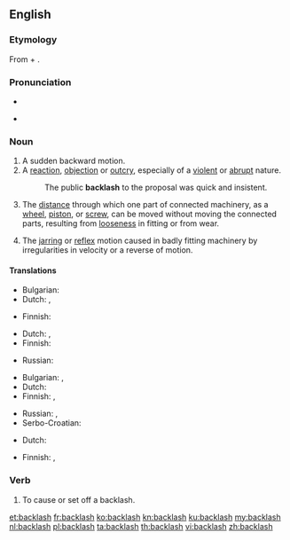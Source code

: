 {{wikipedia|dab=backlash (disambiguation)|backlash}}
==English==

===Etymology===
From {{term|back}} + {{term|lash}}.

===Pronunciation===
* {{IPA|/ˈbækˌlæʃ/}}
<!--This needs attention from someone who knows what they're doing :\Back"lash`\-->
* {{audio|en-us-backlash.ogg|Audio (US)}}

===Noun===
{{en-noun|es}}

# A sudden backward motion.
# A [[reaction]], [[objection]] or [[outcry]], especially of a [[violent]] or [[abrupt]] nature.
#: The public '''backlash''' to the proposal was quick and insistent.
# {{mechanics}} The [[distance]] through which one part of connected machinery, as a [[wheel]], [[piston]], or [[screw]], can be moved without moving the connected parts, resulting from [[loose]]ness in fitting or from wear.
# The [[jarring]] or [[reflex]] motion caused in badly fitting machinery by irregularities in velocity or a reverse of motion.

====Translations====
{{trans-top|sudden backward motion}}
* Bulgarian: {{t+|bg|ритане}}
* Dutch: {{t-|nl|tegenstroom}}, {{t+|nl|verzet}}
{{trans-mid}}
* Finnish: {{t-|fi|takapotku}}
{{trans-bottom}}

{{trans-top|violent or abrubt reaction}}
* Dutch: {{t-|nl|tegenstroom}}, {{t+|nl|verzet}}
* Finnish: {{t-|fi|vastaisku}}
{{trans-mid}}
* Russian: {{t+|ru|реакция|f}}
{{trans-bottom}}

{{trans-top|mechanical: distance of free movement between connected parts}}
* Bulgarian: {{t+|bg|луфт}},  {{t+|bg|хлабина}}
* Dutch: {{t-|nl|speling}}
* Finnish: {{t-|fi|välys}}, {{t-|fi|klappi}}
{{trans-mid}}
* Russian: {{t-|ru|мёртвый ход|m}}, {{t+|ru|люфт|m}}
* Serbo-Croatian: {{t-|sh|zazor}}
{{trans-bottom}}

{{trans-top|jarring motion in badly fitting machinery}}
* Dutch: {{t-|nl|speling}}
{{trans-mid}}
* Finnish: {{t-|fi|välys}}, {{t-|fi|klappi}}
{{trans-bottom}}

===Verb===
{{en-verb|backlashes|backlashing|backlashed}}

# {{rfquote-sense}} To cause or set off a backlash.

[[et:backlash]]
[[fr:backlash]]
[[ko:backlash]]
[[kn:backlash]]
[[ku:backlash]]
[[my:backlash]]
[[nl:backlash]]
[[pl:backlash]]
[[ta:backlash]]
[[th:backlash]]
[[vi:backlash]]
[[zh:backlash]]
